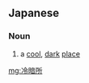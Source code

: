 ==Japanese==
{{ja-kanjitab|れい|あん|しょ|yomi=on}}

===Noun===
{{ja-noun|れいあんしょ}}

# a [[cool]], [[dark]] [[place]]

[[mg:冷暗所]]